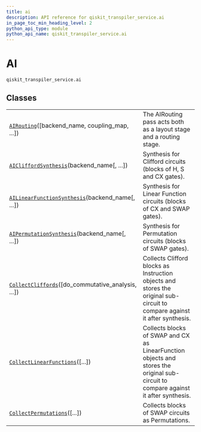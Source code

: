 ```yaml
---
title: ai
description: API reference for qiskit_transpiler_service.ai
in_page_toc_min_heading_level: 2
python_api_type: module
python_api_name: qiskit_transpiler_service.ai
---
```


<span id="ai-qiskit-transpiler-service-ai" />

<span id="module-qiskit_transpiler_service.ai" />

# AI

`qiskit_transpiler_service.ai`

## Classes

|                                                                                                                                                                       |                                                                                                                                     |
| --------------------------------------------------------------------------------------------------------------------------------------------------------------------- | ----------------------------------------------------------------------------------------------------------------------------------- |
| [`AIRouting`](qiskit_transpiler_service.ai.AIRouting "qiskit_transpiler_service.ai.AIRouting")(\[backend\_name, coupling\_map, ...])                                  | The AIRouting pass acts both as a layout stage and a routing stage.                                                                 |
| [`AICliffordSynthesis`](qiskit_transpiler_service.ai.AICliffordSynthesis "qiskit_transpiler_service.ai.AICliffordSynthesis")(backend\_name\[, ...])                   | Synthesis for Clifford circuits (blocks of H, S and CX gates).                                                                      |
| [`AILinearFunctionSynthesis`](qiskit_transpiler_service.ai.AILinearFunctionSynthesis "qiskit_transpiler_service.ai.AILinearFunctionSynthesis")(backend\_name\[, ...]) | Synthesis for Linear Function circuits (blocks of CX and SWAP gates).                                                               |
| [`AIPermutationSynthesis`](qiskit_transpiler_service.ai.AIPermutationSynthesis "qiskit_transpiler_service.ai.AIPermutationSynthesis")(backend\_name\[, ...])          | Synthesis for Permutation circuits (blocks of SWAP gates).                                                                          |
| [`CollectCliffords`](qiskit_transpiler_service.ai.CollectCliffords "qiskit_transpiler_service.ai.CollectCliffords")(\[do\_commutative\_analysis, ...])                | Collects Clifford blocks as Instruction objects and stores the original sub-circuit to compare against it after synthesis.          |
| [`CollectLinearFunctions`](qiskit_transpiler_service.ai.CollectLinearFunctions "qiskit_transpiler_service.ai.CollectLinearFunctions")(\[...])                         | Collects blocks of SWAP and CX as LinearFunction objects and stores the original sub-circuit to compare against it after synthesis. |
| [`CollectPermutations`](qiskit_transpiler_service.ai.CollectPermutations "qiskit_transpiler_service.ai.CollectPermutations")(\[...])                                  | Collects blocks of SWAP circuits as Permutations.                                                                                   |

